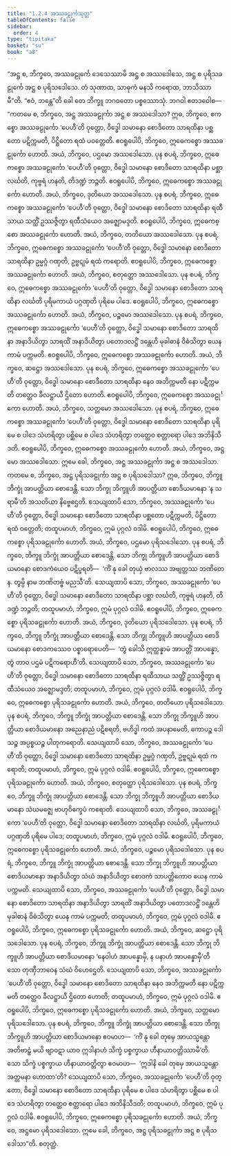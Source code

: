 ```yaml
---
title: "1.2.4 အဿခဠုင်္ကသုတ္တ"
tableOfContents: false
sidebar:
  order: 4
type: "tipitaka"
basket: "su"
book: "a8"
---
```



<DynamicBreadcrumb />

<Division number="14" book="a8" e="ch" v="17" p="33">

<Paragraph number="150" book="a8">
“အဋ္ဌ စ, ဘိက္ခဝေ, အဿခဠုင်္ကေ ဒေသေဿာမိ အဋ္ဌ စ အဿဒေါသေ, အဋ္ဌ စ ပုရိသခဠုင်္ကေ အဋ္ဌ စ ပုရိသဒေါသေ. တံ သုဏာထ, သာဓုကံ မနသိ ကရောထ, ဘာသိဿာမီ”တိ. “ဧဝံ, ဘန္တေ”တိ ခေါ တေ ဘိက္ခူ ဘဂဝတော ပစ္စဿောသုံ. ဘဂဝါ ဧတဒဝေါစ—
</Paragraph>

<Paragraph number="151" book="a8">
“ကတမေ စ, ဘိက္ခဝေ, အဋ္ဌ အဿခဠုင်္ကာ အဋ္ဌ စ အဿဒေါသာ? ဣဓ, ဘိက္ခဝေ, ဧကစ္စော အဿခဠုင်္ကော ‘ပေဟီ’တိ ဝုတ္တော, ဝိဒ္ဓေါ သမာနော စောဒိတော သာရထိနာ ပစ္ဆတော ပဋိက္ကမတိ, ပိဋ္ဌိတော ရထံ ပဝတ္တေတိ. ဧဝရူပေါပိ, ဘိက္ခဝေ, ဣဓေကစ္စော အဿခဠုင်္ကော ဟောတိ. အယံ, ဘိက္ခဝေ, ပဌမော အဿဒေါသော.
</Paragraph>

<Paragraph number="152" book="a8">
ပုန စပရံ, ဘိက္ခဝေ, ဣဓေကစ္စော အဿခဠုင်္ကော ‘ပေဟီ’တိ ဝုတ္တော, ဝိဒ္ဓေါ သမာနော စောဒိတော သာရထိနာ ပစ္ဆာ လင်္ဃတိ, ကုဗ္ဗရံ ဟနတိ, တိဒဏ္ဍံ ဘဉ္ဇတိ. ဧဝရူပေါပိ, ဘိက္ခဝေ, ဣဓေကစ္စော အဿခဠုင်္ကော ဟောတိ. အယံ, ဘိက္ခဝေ, ဒုတိယော အဿဒေါသော.
</Paragraph>

<Paragraph number="153" book="a8">
ပုန စပရံ, ဘိက္ခဝေ, ဣဓေကစ္စော အဿခဠုင်္ကော ‘ပေဟီ’တိ ဝုတ္တော, ဝိဒ္ဓေါ သမာနော စောဒိတော သာရထိနာ ရထီသာယ သတ္ထိံ ဥဿဇ္ဇိတွာ ရထီသံယေဝ အဇ္ဈောမဒ္ဒတိ. ဧဝရူပေါပိ, ဘိက္ခဝေ, ဣဓေကစ္စော အဿခဠုင်္ကော ဟောတိ. အယံ, ဘိက္ခဝေ, တတိယော အဿဒေါသော.
</Paragraph>

<Paragraph number="154" book="a8">
ပုန စပရံ, ဘိက္ခဝေ, ဣဓေကစ္စော အဿခဠုင်္ကော ‘ပေဟီ’တိ ဝုတ္တော, ဝိဒ္ဓေါ သမာနော စောဒိတော သာရထိနာ ဥမ္မဂ္ဂံ ဂဏှတိ, ဥဗ္ဗဋုမံ ရထံ ကရောတိ. ဧဝရူပေါပိ, ဘိက္ခဝေ, ဣဓေကစ္စော အဿခဠုင်္ကော ဟောတိ. အယံ, ဘိက္ခဝေ, စတုတ္ထော အဿဒေါသော.
</Paragraph>

<Paragraph number="155" book="a8">
ပုန စပရံ, ဘိက္ခဝေ, ဣဓေကစ္စော အဿခဠုင်္ကော ‘ပေဟီ’တိ ဝုတ္တော, ဝိဒ္ဓေါ သမာနော စောဒိတော သာရထိနာ လင်္ဃတိ ပုရိမကာယံ ပဂ္ဂဏှတိ ပုရိမေ ပါဒေ. ဧဝရူပေါပိ, ဘိက္ခဝေ, ဣဓေကစ္စော အဿခဠုင်္ကော ဟောတိ. အယံ, ဘိက္ခဝေ, ပဉ္စမော အဿဒေါသော.
</Paragraph>

<Paragraph number="156" book="a8">
ပုန စပရံ, ဘိက္ခဝေ, ဣဓေကစ္စော အဿခဠုင်္ကော ‘ပေဟီ’တိ ဝုတ္တော, ဝိဒ္ဓေါ သမာနော စောဒိတော သာရထိနာ အနာဒိယိတွာ သာရထိံ အနာဒိယိတွာ ပတောဒလဋ္ဌိံ ဒန္တေဟိ မုခါဓာနံ ဝိဓံသိတွာ ယေန ကာမံ ပက္ကမတိ. ဧဝရူပေါပိ, ဘိက္ခဝေ, ဣဓေကစ္စော အဿခဠုင်္ကော ဟောတိ. အယံ, ဘိက္ခဝေ, ဆဋ္ဌော အဿဒေါသော.
</Paragraph>

<Paragraph number="157" book="a8">
ပုန စပရံ, ဘိက္ခဝေ, ဣဓေကစ္စော အဿခဠုင်္ကော ‘ပေဟီ’တိ ဝုတ္တော, ဝိဒ္ဓေါ သမာနော စောဒိတော သာရထိနာ နေဝ အဘိက္ကမတိ နော ပဋိက္ကမတိ တတ္ထေဝ ခီလဋ္ဌာယီ ဌိတော ဟောတိ. ဧဝရူပေါပိ, ဘိက္ခဝေ, ဣဓေကစ္စော အဿခဠုင်္ကော ဟောတိ. အယံ, ဘိက္ခဝေ, သတ္တမော အဿဒေါသော.
</Paragraph>

<Paragraph number="158" book="a8">
ပုန စပရံ, ဘိက္ခဝေ, ဣဓေကစ္စော အဿခဠုင်္ကော ‘ပေဟီ’တိ ဝုတ္တော, ဝိဒ္ဓေါ သမာနော စောဒိတော သာရထိနာ ပုရိမေ စ ပါဒေ သံဟရိတွာ ပစ္ဆိမေ စ ပါဒေ သံဟရိတွာ တတ္ထေဝ စတ္တာရော ပါဒေ အဘိနိသီဒတိ. ဧဝရူပေါပိ, ဘိက္ခဝေ, ဣဓေကစ္စော အဿခဠုင်္ကော ဟောတိ. အယံ, ဘိက္ခဝေ, အဋ္ဌမော အဿဒေါသော. ဣမေ ခေါ, ဘိက္ခဝေ, အဋ္ဌ အဿခဠုင်္ကာ အဋ္ဌ စ အဿဒေါသာ.
</Paragraph>

<Paragraph number="159" book="a8">
ကတမေ စ, ဘိက္ခဝေ, အဋ္ဌ ပုရိသခဠုင်္ကာ အဋ္ဌ စ ပုရိသဒေါသာ? ဣဓ, ဘိက္ခဝေ, ဘိက္ခူ ဘိက္ခုံ အာပတ္တိယာ စောဒေန္တိ. သော ဘိက္ခု ဘိက္ခူဟိ အာပတ္တိယာ စောဒိယမာနော ‘န သရာမီ’တိ အသတိယာ နိဗ္ဗေဌေတိ. သေယျထာပိ သော, ဘိက္ခဝေ, အဿခဠုင်္ကော ‘ပေဟီ’တိ ဝုတ္တော, ဝိဒ္ဓေါ သမာနော စောဒိတော သာရထိနာ ပစ္ဆတော ပဋိက္ကမတိ, ပိဋ္ဌိတော ရထံ ဝတ္တေတိ; တထူပမာဟံ, ဘိက္ခဝေ, ဣမံ ပုဂ္ဂလံ ဝဒါမိ. ဧဝရူပေါပိ, ဘိက္ခဝေ, ဣဓေကစ္စော ပုရိသခဠုင်္ကော ဟောတိ. အယံ, ဘိက္ခဝေ, ပဌမော ပုရိသဒေါသော.
</Paragraph>

<Paragraph number="160" book="a8">
ပုန စပရံ, ဘိက္ခဝေ, ဘိက္ခူ ဘိက္ခုံ အာပတ္တိယာ စောဒေန္တိ. သော ဘိက္ခု ဘိက္ခူဟိ အာပတ္တိယာ စောဒိယမာနော စောဒကံယေဝ ပဋိပ္ဖရတိ—  ‘ကိံ နု ခေါ တုယှံ ဗာလဿ အဗျတ္တဿ ဘဏိတေန. တွမ္ပိ နာမ ဘဏိတဗ္ဗံ မညသီ’တိ. သေယျထာပိ သော, ဘိက္ခဝေ, အဿခဠုင်္ကော ‘ပေဟီ’တိ ဝုတ္တော, ဝိဒ္ဓေါ သမာနော စောဒိတော သာရထိနာ ပစ္ဆာ လင်္ဃတိ, ကုဗ္ဗရံ ဟနတိ, တိဒဏ္ဍံ ဘဉ္ဇတိ; တထူပမာဟံ, ဘိက္ခဝေ, ဣမံ ပုဂ္ဂလံ ဝဒါမိ. ဧဝရူပေါပိ, ဘိက္ခဝေ, ဣဓေကစ္စော ပုရိသခဠုင်္ကော ဟောတိ. အယံ, ဘိက္ခဝေ, ဒုတိယော ပုရိသဒေါသော.
</Paragraph>

<Paragraph number="161" book="a8">
ပုန စပရံ, ဘိက္ခဝေ, ဘိက္ခူ ဘိက္ခုံ အာပတ္တိယာ စောဒေန္တိ. သော ဘိက္ခု ဘိက္ခူဟိ အာပတ္တိယာ စောဒိယမာနော စောဒကဿေဝ ပစ္စာရောပေတိ—  ‘တွံ ခေါသိ ဣတ္ထန္နာမံ အာပတ္တိံ အာပန္နော, တွံ တာဝ ပဌမံ ပဋိကရောဟီ’တိ. သေယျထာပိ သော, ဘိက္ခဝေ, အဿခဠုင်္ကော ‘ပေဟီ’တိ ဝုတ္တော, ဝိဒ္ဓေါ သမာနော စောဒိတော သာရထိနာ ရထီသာယ သတ္ထိံ ဥဿဇ္ဇိတွာ ရထီသံယေဝ အဇ္ဈောမဒ္ဒတိ; တထူပမာဟံ, ဘိက္ခဝေ, ဣမံ ပုဂ္ဂလံ ဝဒါမိ. ဧဝရူပေါပိ, ဘိက္ခဝေ, ဣဓေကစ္စော ပုရိသခဠုင်္ကော ဟောတိ. အယံ, ဘိက္ခဝေ, တတိယော ပုရိသဒေါသော.
</Paragraph>

<Paragraph number="162" book="a8">
ပုန စပရံ, ဘိက္ခဝေ, ဘိက္ခူ ဘိက္ခုံ အာပတ္တိယာ စောဒေန္တိ. သော ဘိက္ခု ဘိက္ခူဟိ အာပတ္တိယာ စောဒိယမာနော အညေနာညံ ပဋိစရတိ, ဗဟိဒ္ဓါ ကထံ အပနာမေတိ, ကောပဉ္စ ဒေါသဉ္စ အပ္ပစ္စယဉ္စ ပါတုကရောတိ. သေယျထာပိ သော, ဘိက္ခဝေ, အဿခဠုင်္ကော ‘ပေဟီ’တိ ဝုတ္တော, ဝိဒ္ဓေါ သမာနော စောဒိတော သာရထိနာ ဥမ္မဂ္ဂံ ဂဏှတိ, ဥဗ္ဗဋုမံ ရထံ ကရောတိ; တထူပမာဟံ, ဘိက္ခဝေ, ဣမံ ပုဂ္ဂလံ ဝဒါမိ. ဧဝရူပေါပိ, ဘိက္ခဝေ, ဣဓေကစ္စော ပုရိသခဠုင်္ကော ဟောတိ. အယံ, ဘိက္ခဝေ, စတုတ္ထော ပုရိသဒေါသော.
</Paragraph>

<Paragraph number="163" book="a8">
ပုန စပရံ, ဘိက္ခဝေ, ဘိက္ခူ ဘိက္ခုံ အာပတ္တိယာ စောဒေန္တိ. သော ဘိက္ခု ဘိက္ခူဟိ အာပတ္တိယာ စောဒိယမာနော သံဃမဇ္ဈေ ဗာဟုဝိက္ခေပံ ကရောတိ. သေယျထာပိ သော, ဘိက္ခဝေ, အဿခဠုင်္ကော ‘ပေဟီ’တိ ဝုတ္တော, ဝိဒ္ဓေါ သမာနော စောဒိတော သာရထိနာ လင်္ဃတိ, ပုရိမကာယံ ပဂ္ဂဏှတိ ပုရိမေ ပါဒေ; တထူပမာဟံ, ဘိက္ခဝေ, ဣမံ ပုဂ္ဂလံ ဝဒါမိ. ဧဝရူပေါပိ, ဘိက္ခဝေ, ဣဓေကစ္စော ပုရိသခဠုင်္ကော ဟောတိ. အယံ, ဘိက္ခဝေ, ပဉ္စမော ပုရိသဒေါသော.
</Paragraph>

<Paragraph number="164" book="a8">
ပုန စပရံ, ဘိက္ခဝေ, ဘိက္ခူ ဘိက္ခုံ အာပတ္တိယာ စောဒေန္တိ. သော ဘိက္ခု ဘိက္ခူဟိ အာပတ္တိယာ စောဒိယမာနော အနာဒိယိတွာ သံဃံ အနာဒိယိတွာ စောဒကံ သာပတ္တိကောဝ ယေန ကာမံ ပက္ကမတိ. သေယျထာပိ သော, ဘိက္ခဝေ, အဿခဠုင်္ကော ‘ပေဟီ’တိ ဝုတ္တော, ဝိဒ္ဓေါ သမာနော စောဒိတော သာရထိနာ အနာဒိယိတွာ သာရထိံ အနာဒိယိတွာ ပတောဒလဋ္ဌိံ ဒန္တေဟိ မုခါဓာနံ ဝိဓံသိတွာ ယေန ကာမံ ပက္ကမတိ; တထူပမာဟံ, ဘိက္ခဝေ, ဣမံ ပုဂ္ဂလံ ဝဒါမိ. ဧဝရူပေါပိ, ဘိက္ခဝေ, ဣဓေကစ္စော ပုရိသခဠုင်္ကော ဟောတိ. အယံ, ဘိက္ခဝေ, ဆဋ္ဌော ပုရိသဒေါသော.
</Paragraph>

<Paragraph number="165" book="a8">
ပုန စပရံ, ဘိက္ခဝေ, ဘိက္ခူ ဘိက္ခုံ အာပတ္တိယာ စောဒေန္တိ. သော ဘိက္ခု ဘိက္ခူဟိ အာပတ္တိယာ စောဒိယမာနော ‘နေဝါဟံ အာပန္နောမှိ, န ပနာဟံ အာပန္နောမှီ’တိ သော တုဏှီဘာဝေန သံဃံ ဝိဟေဌေတိ. သေယျထာပိ သော, ဘိက္ခဝေ, အဿခဠုင်္ကော ‘ပေဟီ’တိ ဝုတ္တော, ဝိဒ္ဓေါ သမာနော စောဒိတော သာရထိနာ နေဝ အဘိက္ကမတိ နော ပဋိက္ကမတိ တတ္ထေဝ ခီလဋ္ဌာယီ ဌိတော ဟောတိ; တထူပမာဟံ, ဘိက္ခဝေ, ဣမံ ပုဂ္ဂလံ ဝဒါမိ. ဧဝရူပေါပိ, ဘိက္ခဝေ, ဣဓေကစ္စော ပုရိသခဠုင်္ကော ဟောတိ. အယံ, ဘိက္ခဝေ, သတ္တမော ပုရိသဒေါသော.
</Paragraph>

<Paragraph number="166" book="a8">
ပုန စပရံ, ဘိက္ခဝေ, ဘိက္ခူ ဘိက္ခုံ အာပတ္တိယာ စောဒေန္တိ. သော ဘိက္ခု ဘိက္ခူဟိ အာပတ္တိယာ စောဒိယမာနော ဧဝမာဟ—  ‘ကိံ နု ခေါ တုမှေ အာယသ္မန္တော အတိဗာဠှံ မယိ ဗျာဝဋာ ယာဝ ဣဒါနာဟံ သိက္ခံ ပစ္စက္ခာယ ဟီနာယာဝတ္တိဿာမီ’တိ. သော သိက္ခံ ပစ္စက္ခာယ ဟီနာယာဝတ္တိတွာ ဧဝမာဟ—  ‘ဣဒါနိ ခေါ တုမှေ အာယသ္မန္တော အတ္တမနာ ဟောထာ’တိ? သေယျထာပိ သော, ဘိက္ခဝေ, အဿခဠုင်္ကော ‘ပေဟီ’တိ ဝုတ္တော, ဝိဒ္ဓေါ သမာနော စောဒိတော သာရထိနာ ပုရိမေ စ ပါဒေ သံဟရိတွာ ပစ္ဆိမေ စ ပါဒေ သံဟရိတွာ တတ္ထေဝ စတ္တာရော ပါဒေ အဘိနိသီဒတိ; တထူပမာဟံ, ဘိက္ခဝေ, ဣမံ ပုဂ္ဂလံ ဝဒါမိ. ဧဝရူပေါပိ, ဘိက္ခဝေ, ဣဓေကစ္စော ပုရိသခဠုင်္ကော ဟောတိ. အယံ, ဘိက္ခဝေ, အဋ္ဌမော ပုရိသဒေါသော. ဣမေ ခေါ, ဘိက္ခဝေ, အဋ္ဌ ပုရိသခဠုင်္ကာ အဋ္ဌ စ ပုရိသဒေါသာ”တိ.

</Paragraph>
</Division>

<Paragraph number="167" type="center" book="a8">
စတုတ္ထံ.
</Paragraph>